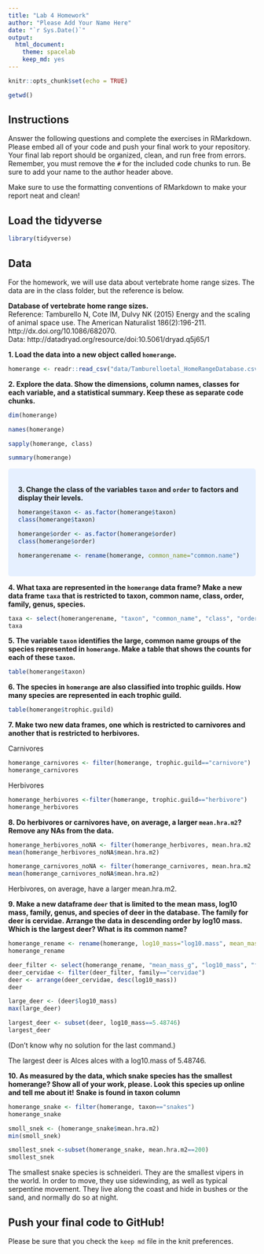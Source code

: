 ```yaml
---
title: "Lab 4 Homework"
author: "Please Add Your Name Here"
date: "`r Sys.Date()`"
output:
  html_document: 
    theme: spacelab
    keep_md: yes
---
```


```r
knitr::opts_chunk$set(echo = TRUE)
```

```r
getwd()
```


## Instructions
Answer the following questions and complete the exercises in RMarkdown. Please embed all of your code and push your final work to your repository. Your final lab report should be organized, clean, and run free from errors. Remember, you must remove the `#` for the included code chunks to run. Be sure to add your name to the author header above.  

Make sure to use the formatting conventions of RMarkdown to make your report neat and clean!  

## Load the tidyverse
```r
library(tidyverse)
```

## Data
For the homework, we will use data about vertebrate home range sizes. The data are in the class folder, but the reference is below.  

**Database of vertebrate home range sizes.**  
Reference: Tamburello N, Cote IM, Dulvy NK (2015) Energy and the scaling of animal space use. The American Naturalist 186(2):196-211. http://dx.doi.org/10.1086/682070.  
Data: http://datadryad.org/resource/doi:10.5061/dryad.q5j65/1  

**1. Load the data into a new object called `homerange`.**
```r
homerange <- readr::read_csv("data/Tamburelloetal_HomeRangeDatabase.csv")
```


**2. Explore the data. Show the dimensions, column names, classes for each variable, and a statistical summary. Keep these as separate code chunks.**  
```r
dim(homerange)
```
```r
names(homerange)
```
```r
sapply(homerange, class)
```
```r
summary(homerange)
```

<style>
div.blue { background-color:#e6f0ff; border-radius: 5px; padding: 20px;}
</style>
<div class = "blue">

**3. Change the class of the variables `taxon` and `order` to factors and display their levels.**  
```r
homerange$taxon <- as.factor(homerange$taxon)
class(homerange$taxon)
```
```r
homerange$order <- as.factor(homerange$order)
class(homerange$order)
```
```r
homerangerename <- rename(homerange, common_name="common.name")
```

</div>

**4. What taxa are represented in the `homerange` data frame? Make a new data frame `taxa` that is restricted to taxon, common name, class, order, family, genus, species.**  
```r
taxa <- select(homerangerename, "taxon", "common_name", "class", "order", "family", "genus", "species")
taxa
```

**5. The variable `taxon` identifies the large, common name groups of the species represented in `homerange`. Make a table that shows the counts for each of these `taxon`.**  
```r
table(homerange$taxon)
```


**6. The species in `homerange` are also classified into trophic guilds. How many species are represented in each trophic guild.**
```r
table(homerange$trophic.guild)
```


**7. Make two new data frames, one which is restricted to carnivores and another that is restricted to herbivores.**  

Carnivores
```r
homerange_carnivores <- filter(homerange, trophic.guild=="carnivore")
homerange_carnivores
```


Herbivores
```r
homerange_herbivores <-filter(homerange, trophic.guild=="herbivore")
homerange_herbivores
```

**8. Do herbivores or carnivores have, on average, a larger `mean.hra.m2`? Remove any NAs from the data.**  
```r
homerange_herbivores_noNA <- filter(homerange_herbivores, mean.hra.m2 !="NA")
mean(homerange_herbivores_noNA$mean.hra.m2)
```
```r
homerange_carnivores_noNA <- filter(homerange_carnivores, mean.hra.m2 !="NA")
mean(homerange_carnivores_noNA$mean.hra.m2)
```
Herbivores, on average, have a larger mean.hra.m2.

**9. Make a new dataframe `deer` that is limited to the mean mass, log10 mass, family, genus, and species of deer in the database. The family for deer is cervidae. Arrange the data in descending order by log10 mass. Which is the largest deer? What is its common name?**  
```r
homerange_rename <- rename(homerange, log10_mass="log10.mass", mean_mass_g="mean.mass.g")
homerange_rename
```

```r
deer_filter <- select(homerange_rename, "mean_mass_g", "log10_mass", "family", "genus", "species")
deer_cervidae <- filter(deer_filter, family=="cervidae")
deer <- arrange(deer_cervidae, desc(log10_mass))
deer
```
```r
large_deer <- (deer$log10_mass)
max(large_deer)
```
```r
largest_deer <- subset(deer, log10_mass==5.48746)
largest_deer
```
(Don't know why no solution for the last command.)

The largest deer is Alces alces with a log10.mass of 5.48746.

**10. As measured by the data, which snake species has the smallest homerange? Show all of your work, please. Look this species up online and tell me about it!** **Snake is found in taxon column**   
```r
homerange_snake <- filter(homerange, taxon=="snakes")
homerange_snake
```
```r
smoll_snek <- (homerange_snake$mean.hra.m2)
min(smoll_snek)
```
```r
smollest_snek <-subset(homerange_snake, mean.hra.m2==200)
smollest_snek
```

The smallest snake species is schneideri. They are the smallest vipers in the world. In order to move, they use sidewinding, as well as typical serpentine movement. They live along the coast and hide in bushes or the sand, and normally do so at night.


## Push your final code to GitHub!
Please be sure that you check the `keep md` file in the knit preferences.   